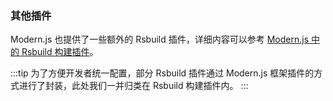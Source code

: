 ### 其他插件

Modern.js 也提供了一些额外的 Rsbuild 插件，详细内容可以参考 [Modern.js 中的 Rsbuild 构建插件](/plugin/rsbuild-plugins)。

:::tip
为了方便开发者统一配置，部分 Rsbuild 插件通过 Modern.js 框架插件的方式进行了封装，此处我们一并归类在 Rsbuild 构建插件内。
:::